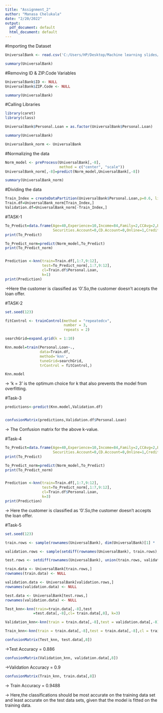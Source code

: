 ---
title: "Assignment_2"
author: "Manasa Chelukala"
date: "2/20/2022"
output:
  pdf_document: default
  html_document: default
---
#Importing the Dataset
```{r}
UniversalBank <- read.csv('C:/Users/HP/Desktop/Machine learning slides/M-3/UniversalBank.csv')

summary(UniversalBank)
```

#Removing ID & ZIP.Code Variables

```{r}
UniversalBank$ID <- NULL
UniversalBank$ZIP.Code <- NULL

summary(UniversalBank)
```

#Calling Libraries

```{r}
library(caret)
library(class)
```

```{r}
UniversalBank$Personal.Loan = as.factor(UniversalBank$Personal.Loan) 

summary(UniversalBank)
```

```{r}
UniversalBank_norm <- UniversalBank
```
#Normalizing the data
```{r}
Norm_model <- preProcess(UniversalBank[,-8], 
                         method = c("center", "scale"))
UniversalBank_norm[,-8]=predict(Norm_model,UniversalBank[,-8])

summary(UniversalBank_norm)
```
#Dividing the data
```{r}
Train_Index = createDataPartition(UniversalBank$Personal.Loan,p=0.6, list=FALSE) # 60% reserved for Train
Train.df=UniversalBank_norm[Train_Index,]
Validation.df=UniversalBank_norm[-Train_Index,] 
```
#TASK-1
```{r}
To_Predict=data.frame(Age=40,Experience=10,Income=84,Family=2,CCAvg=2,Education=0,Mortgage=0,
                      Securities.Account=0,CD.Account=0,Online=1,CreditCard=1)
print(To_Predict)

To_Predict_norm=predict(Norm_model,To_Predict)
print(To_Predict_norm)


Prediction <-knn(train=Train.df[,1:7,9:12], 
                 test=To_Predict_norm[,1:7,9:12],
                 cl=Train.df$Personal.Loan,
                 k=1)
print(Prediction)

```
->Here the customer is classified as '0'.So,the customer doesn't accepts the loan offer.

#TASK-2
```{r}
set.seed(123)

fitControl <- trainControl(method = "repeatedcv",
                           number = 3,
                           repeats = 2)

searchGrid=expand.grid(k = 1:10)

Knn.model=train(Personal.Loan~., 
                data=Train.df,
                method='knn',
                tuneGrid=searchGrid,
                trControl = fitControl,)

Knn.model

```
-> 'k = 3' is the optimum choice for k that also prevents the model from overfitting.

#Task-3
```{r}
predictions<-predict(Knn.model,Validation.df)


confusionMatrix(predictions,Validation.df$Personal.Loan)
```
-> The Confusion matrix for the above k-value.

#Task-4
```{r}
To_Predict=data.frame(Age=40,Experience=10,Income=84,Family=2,CCAvg=2,Education=1,Mortgage=0,
                      Securities.Account=0,CD.Account=0,Online=1,CreditCard=1)
print(To_Predict)

To_Predict_norm=predict(Norm_model,To_Predict)
print(To_Predict_norm)


Prediction <-knn(train=Train.df[,1:7,9:12], 
                 test=To_Predict_norm[,1:7,9:12],
                 cl=Train.df$Personal.Loan,
                 k=3)
print(Prediction)
```
-> Here the customer is classified as '0'.So,the customer doesn't accepts the loan offer.

#Task-5
```{r}
set.seed(123)

train.rows <- sample(rownames(UniversalBank), dim(UniversalBank)[1] * .50)

validation.rows <- sample(setdiff(rownames(UniversalBank), train.rows), dim(UniversalBank)[1]*0.30)

test.rows <- setdiff(rownames(UniversalBank), union(train.rows, validation.rows))

```

```{r}
train.data <- UniversalBank[train.rows,]
rownames(train.data) <- NULL 

validation.data <- UniversalBank[validation.rows,]
rownames(validation.data) <- NULL

test.data <- UniversalBank[test.rows,]
rownames(validation.data) <- NULL
```

```{r}
Test_knn<-knn(train=train.data[,-8],test
             =test.data[,-8],cl= train.data[,8], k=3)

Validation_knn<-knn(train = train.data[,-8],test = validation.data[,-8],cl = train.data[,8], k=3)

Train_knn<-knn(train = train.data[,-8],test = train.data[,-8],cl = train.data[,8], k=3)
```

```{r}
confusionMatrix(Test_knn, test.data[,8])
```
->Test Accuracy =  0.886
```{r}
confusionMatrix(Validation_knn, validation.data[,8])
```
->Validation  Accuracy =  0.9

```{r}
confusionMatrix(Train_knn, train.data[,8])
```
-> Train Accuracy = 0.9488 

-> Here,the classifications should be most accurate on the training data set and least accurate on the test data sets, given that the model is fitted on the training data.




